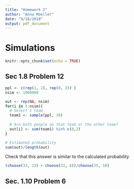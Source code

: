 ---
title: "Homework 2"
author: "Anna Moeller"
date: "9/18/2018"
output: pdf_document
---

# Simulations

```{r setup, include=FALSE}
knitr::opts_chunk$set(echo = TRUE)
```

## Sec 1.8 Problem 12

```{r}
ppl <- c(rep(1, 2), rep(0, 33) )
nsim <- 1000000

out <- rep(NA, nsim)
for(i in 1:nsim){
  # Select 1 team
  team1 <- sample(ppl, 10)
  
  # Are both people on that team or the other team? 
  out[i] <- sum(team1) %in% c(0,2)
}

# Estimated probability
sum(out)/length(out)
```
Check that this answer is similar to the calculated probability

```{r}
(choose(33, 23) + choose(33, 8))/choose(35, 10)
```

## Sec. 1.10 Problem 6